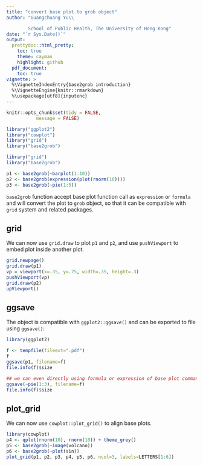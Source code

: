 ```yaml
---
title: "convert base plot to grob object"
author: "Guangchuang Yu\\

        School of Public Health, The University of Hong Kong"
date: "`r Sys.Date()`"
output:
  prettydoc::html_pretty:
    toc: true
    theme: cayman
    highlight: github
  pdf_document:
    toc: true
vignette: >
  %\VignetteIndexEntry{base2grob introduction}
  %\VignetteEngine{knitr::rmarkdown}
  %\usepackage[utf8]{inputenc}
---
```


```r
knitr::opts_chunk$set(tidy = FALSE,
		   message = FALSE)
```


```r
library("ggplot2")
library("cowplot")
library("grid")
library("base2grob")
```




```r
library("grid")
library("base2grob")

p1 <- base2grob(~barplot(1:10))
p2 <- base2grob(expression(plot(rnorm(10))))
p3 <- base2grob(~pie(1:5))
```


`base2grob` function accept base plot function call as `expression` or
`formula` and will convert the plot to `grob` object, so that it can be
compatible with `grid` system and related packages.

## grid

We can now use `grid.draw` to plot `p1` and `p2`, and use `pushViewport` to
embed plot inside another plot.


```r
grid.newpage()
grid.draw(p1)
vp = viewport(x=.35, y=.75, width=.35, height=.3)
pushViewport(vp)
grid.draw(p2)
upViewport()
```

## ggsave

The object is compatible with `ggplot2::ggsave()` and can be exported to
file using `ggsave()`:

```r
library(ggplot2)

f <- tempfile(fileext=".pdf")
f
ggsave(p1, filename=f)
file.info(f)$size

## we can even directly using formula or expression of base plot command inside ggsave
ggsave(~pie(1:3), filename=f)
file.info(f)$size
```

## plot_grid

We can now use `cowplot::plot_grid()` to align base plots.

```r
library(cowplot)
p4 <- qplot(rnorm(10), rnorm(10)) + theme_grey()
p5 <- base2grob(~image(volcano))
p6 <- base2grob(~plot(sin))
plot_grid(p1, p2, p3, p4, p5, p6, ncol=3, labels=LETTERS[1:6])
```
